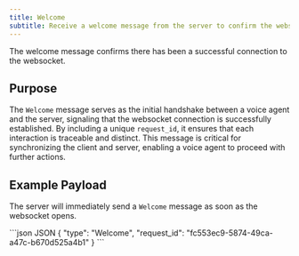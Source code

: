 ```yaml
---
title: Welcome
subtitle: Receive a welcome message from the server to confirm the websocket has opened.
---
```


<div class="flex flex-row gap-2">
  <Markdown src="/snippets/va-stream-available.mdx" />
</div>

The welcome message confirms there has been a successful connection to the websocket.

## Purpose

The `Welcome` message serves as the initial handshake between a voice agent and the server, signaling that the websocket connection is successfully established. By including a unique `request_id`, it ensures that each interaction is traceable and distinct. This message is critical for synchronizing the client and server, enabling a voice agent to proceed with further actions.

## Example Payload

The server will immediately send a `Welcome` message as soon as the websocket opens.

<CodeGroup>
  ```json JSON
  {
    "type": "Welcome",
    "request_id": "fc553ec9-5874-49ca-a47c-b670d525a4b1"
  }
  ```
</CodeGroup>


